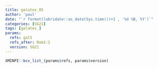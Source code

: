 ```yaml
---
title: galates_05
author: 'paul'
date: "`r format(lubridate::as_date(Sys.time())+1 , '%d %B, %Y')`"
categories: [SG21]
tags: [galates_]
params:
  refs: gal5
  refs_after: Rom1:1
  version: SG21
---
```


```r
XMINPI::bcv_list_(params$refs, params$version)
```

